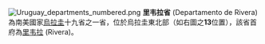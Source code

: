 [[File:Uruguay_departments_numbered.png|right]]
'''里韦拉省'''  (Departamento de Rivera) 為南美國家[[烏拉圭|烏拉圭]]十九省之一省，位於烏拉圭東北部（如右圖之'''13'''位置），該省首府為[[里韦拉|里韦拉]] (Rivera)。

{{commonscat}}
{{coord|display=title}}
{{乌拉圭行政区划}}
{{normdaten}}
{{DEFAULTSORT:rivera}}
{{乌拉圭地理小作品}}